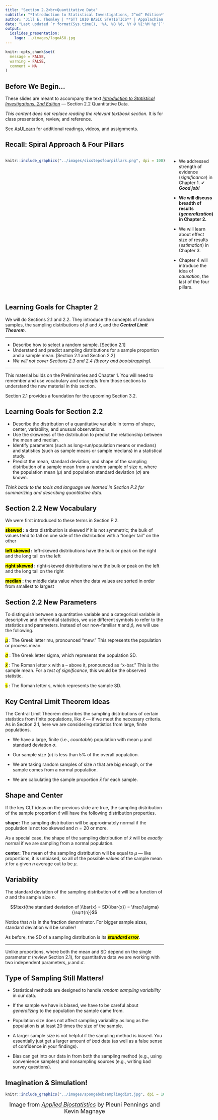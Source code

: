```yaml
---
title: "Section 2.2<br>Quantitative Data"
subtitle: "*Introduction to Statistical Investigations, 2^nd^ Edition*"
author: "Jill E. Thomley | **STT 1810 BASIC STATISTICS** | Appalachian State University"
date: "Last updated `r format(Sys.time(), '%A, %B %d, %Y @ %I:%M %p')`"
output: 
  ioslides_presentation:
    logo: ../images/logoASU.jpg
---
```


```r
knitr::opts_chunk$set(
  message = FALSE,
  warning = FALSE,
  comment = NA
)
```

## Before We Begin…

These slides are meant to accompany the text [*Introduction to Statistical Investigations, 2nd Edition*](http://www.isi-stats.com/isi/index2nd.html) --- Section 2.2 Quantitative Data. 

*This content does not replace reading the relevant textbook section.* It is for class presentation, review, and reference.

See [AsULearn](https://asulearn.appstate.edu/) for additional readings, videos, and assignments.


## Recall: Spiral Approach & Four Pillars

:::::: {style="display: flex;"}

::: {}

```r
knitr::include_graphics("../images/sixstepsfourpillars.png", dpi = 100)
```

:::

::: {}

&nbsp;&nbsp;&nbsp;&nbsp;&nbsp;

:::

::: {}

* We addressed strength of evidence (*significance*) in Chapter 1. ✔ ***Good job!***

* **We will discuss breadth of results (*generalization*) in Chapter 2.**

* We will learn about effect size of results (*estimation*) in Chapter 3.

* Chapter 4 will introduce the idea of *causation*, the last of the four pillars. 

:::

::::


## Learning Goals for Chapter 2

We will do Sections 2.1 and 2.2. They introduce the concepts of random samples, the sampling distributions of $\hat{p}$ and $\bar{x}$, and the ***Central Limit Theorem***.

<hr>

* Describe how to select a random sample. [Section 2.1]
* Understand and predict sampling distributions for a sample proportion and a sample mean. [Section 2.1 and Section 2.2]
* *We will not cover Sections 2.3 and 2.4 (theory and bootstrapping).*

<hr>

This material builds on the Preliminaries and Chapter 1. You will need to remember and use vocabulary and concepts from those sections to understand the new material in this section. 

Section 2.1 provides a foundation for the upcoming Section 3.2.


## Learning Goals for Section 2.2

* Describe the distribution of a quantitative variable in terms of shape, center, variability, and unusual observations.
* Use the skewness of the distribution to predict the relationship between the mean and median.
* Identify parameters (such as long-run/population means or medians) and statistics (such as sample means or sample medians) in a statistical study.
* Predict the mean, standard deviation, and shape of the sampling distribution of a sample mean from a random sample of size *n*, where the population mean ($\mu$) and population standard deviation ($\sigma$) are known.

*Think back to the tools and language we learned in Section P.2 for summarizing and describing quantitative data.*


## Section 2.2 New Vocabulary

We were first introduced to these terms in Section P.2.

**<mark>skewed</mark> :** a data distribution is skewed if it is not symmetric; the bulk of values tend to fall on one side of the distribution with a “longer tail” on the other 

**<mark>left skewed</mark> :** left-skewed distributions have the bulk or peak on the right and the long tail on the left 

**<mark>right skewed</mark> :** right-skewed distributions have the bulk or peak on the left and the long tail on the right 

**<mark>median</mark> :** the middle data value when the data values are sorted in order from smallest to largest


## Section 2.2 New Parameters

To distinguish between a quantitative variable and a categorical variable in descriptive and inferential statistics, we use different symbols to refer to the statistics and parameters. Instead of our now-familiar $\pi$ and $\hat{p}$, we will use the following.

<mark>$\mu$</mark> : The Greek letter mu, pronounced “mew.” This represents the population or process mean.

<mark>$\sigma$</mark> : The Greek letter sigma, which represents the population SD.

<mark>$\bar{x}$</mark> : The Roman letter x with a -- above it, pronounced as "x-bar." This is the sample mean. For a *test of significance*, this would be the observed statistic.

<mark>$s$</mark> : The Roman letter s, which represents the sample SD.


## Key Central Limit Theorem Ideas

The Central Limit Theorem describes the sampling distributions of certain statistics from finite populations, like $\bar{x}$ --- if we meet the necessary criteria. As in Section 2.1, here we are considering statistics from large, finite populations.

* We have a large, finite (i.e., *countable*) population with mean $\mu$ and standard deviation $\sigma$.

* Our sample size ($n$) is less than $5\%$ of the overall population.

* We are taking random samples of size $n$ that are big enough, or the sample comes from a normal population.  

* We are calculating the sample proportion $\bar{x}$ for each sample.


## Shape and Center

If the key CLT ideas on the previous slide are true, the sampling distribution of the sample proportion $\bar{x}$ will have the following distribution properties.

**shape:** The sampling distribution will be approximately normal if the population is not too skewed and $n = 20$ or more. 

As a special case, the shape of the sampling distribution of $\bar{x}$ will be *exactly* normal if we are sampling from a normal population.

**center:** The mean of the sampling distribution will be equal to $\mu$ --- like proportions, it is unbiased, so all of the possible values of the sample mean $\bar{x}$ for a given $n$ average out to be $\mu$.


##  Variability

The standard deviation of the sampling distribution of $\bar{x}$ will be a function of $\sigma$ and the sample size $n$.

$$\text{the standard deviation of }\bar{x} = SD(\bar{x}) = \frac{\sigma}{\sqrt{n}}$$

Notice that $n$ is in the fraction denominator. For bigger sample sizes, standard deviation will be smaller! 

As before, the SD of a sampling distribution is its ***<mark>standard error</mark>***.

<hr>

Unlike proportions, where both the mean and SD depend on the single parameter $\pi$ (review Section 2.1), for quantitative data we are working with two independent parameters, $\mu$ and $\sigma$.


## Type of Sampling Still Matters!

* Statistical methods are designed to handle *random sampling variability* in our data.

* If the sample we have is biased, we have to be careful about *generalizing* to the population the sample came from.

* Population size does not affect sampling variability as long as the population is at least $20$ times the size of the sample.

* A larger sample size is not helpful if the sampling method is biased. You essentially just get a larger amount of *bad* data (as well as a false sense of confidence in your findings).

* Bias can get into our data in from both the sampling method (e.g., using convenience samples) and nonsampling sources (e.g., writing bad survey questions).


## Imagination & Simulation!

```r
knitr::include_graphics("../images/spongebobsamplingdist.jpg", dpi = 100)
```

<div style = "text-align: center; font-size: 18px;">Image from [*Applied Biostatistics*](https://bookdown.org/kmbm92/Applied-Biostats/) by Pleuni Pennings and Kevin Magnaye <div>

